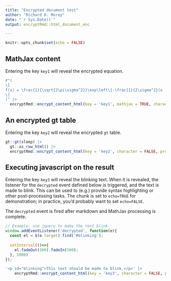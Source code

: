 ```yaml
---
title: "Encrypted document test"
author: "Richard D. Morey"
date: "`r Sys.Date()`"
output: encryptRmd::html_document_enc

---
```


```r
knitr::opts_chunk$set(echo = FALSE)
```

## MathJax content

Entering the key `key1` will reveal the encrypted equation.

```r
r"(
\[
f(x) = \frac{1}{\sqrt{2\pi\sigma^2}}\exp\left\{-\frac{1}{2\sigma^2}(x - \mu)^2\right\}
\]
)" |>
  encryptRmd::encrypt_content_html(key = 'key1', mathjax = TRUE, character = FALSE, protect = FALSE)
```


## An encrypted gt table

Entering the key `key2` will reveal the encrypted `gt` table.

```r
gt::gt(sleep) |>
  gt::as_raw_html() |>
  encryptRmd::encrypt_content_html(key = 'key2', character = FALSE, protect = FALSE)
```

## Executing javascript on the result

Entering the key `key3` will reveal the blinking text. When it is revealed, the listener for the `decrypted` event defined below is triggered, and the text is made to blink. This can be used to (e.g.) provide syntax highlighting or other post-processing tasks. The chunk is set to `echo=TRUE` for demonstration; in practice, you'd probably want to set `echo=FALSE`.

The `decrypted` event is fired after markdown and MathJax processing is complete.


```js
// Example: use jquery to make the text blink
window.addEventListener('decrypted', function(e){
  const el = $(e.target).find('#blinking');
  
  setInterval(()=>{
    el.fadeOut(500).fadeIn(500);
  }, 1000)
});

```


```r
'<p id="blinking">This text should be made to blink.</p>' |>
    encryptRmd::encrypt_content_html(key = 'key3', character = FALSE, protect = FALSE)
```

